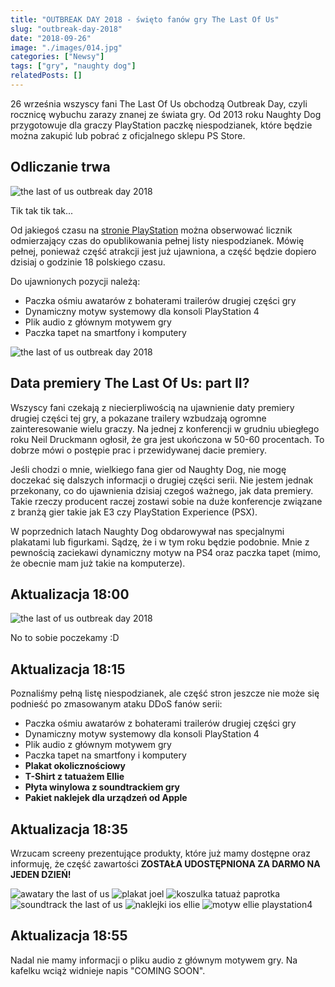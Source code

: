 ```yaml
---
title: "OUTBREAK DAY 2018 - święto fanów gry The Last Of Us"
slug: "outbreak-day-2018"
date: "2018-09-26"
image: "./images/014.jpg"
categories: ["Newsy"]
tags: ["gry", "naughty dog"]
relatedPosts: []
---
```


26 września wszyscy fani The Last Of Us obchodzą Outbreak Day, czyli rocznicę wybuchu zarazy znanej ze świata gry. Od 2013 roku Naughty Dog przygotowuje dla graczy PlayStation paczkę niespodzianek, które będzie można zakupić lub pobrać z oficjalnego sklepu PS Store.

## Odliczanie trwa

![the last of us outbreak day 2018](images/tlou-1.jpg)

<ImageDescription>Tik tak tik tak...</ImageDescription>

Od jakiegoś czasu na [stronie PlayStation](http://www.thelastofus.playstation.com/outbreakday) można obserwować licznik odmierzający czas do opublikowania pełnej listy niespodzianek. Mówię pełnej, ponieważ część atrakcji jest już ujawniona, a część będzie dopiero dzisiaj o godzinie 18 polskiego czasu.

Do ujawnionych pozycji należą:

- Paczka ośmiu awatarów z bohaterami trailerów drugiej części gry
- Dynamiczny motyw systemowy dla konsoli PlayStation 4
- Plik audio z głównym motywem gry
- Paczka tapet na smartfony i komputery

![the last of us outbreak day 2018](images/tlou-2.jpg)

## Data premiery The Last Of Us: part II?

Wszyscy fani czekają z niecierpliwością na ujawnienie daty premiery drugiej części tej gry, a pokazane trailery wzbudzają ogromne zainteresowanie wielu graczy. Na jednej z konferencji w grudniu ubiegłego roku Neil Druckmann ogłosił, że gra jest ukończona w 50-60 procentach. To dobrze mówi o postępie prac i przewidywanej dacie premiery.

Jeśli chodzi o mnie, wielkiego fana gier od Naughty Dog, nie mogę doczekać się dalszych informacji o drugiej części serii. Nie jestem jednak przekonany, co do ujawnienia dzisiaj czegoś ważnego, jak data premiery. Takie rzeczy producent raczej zostawi sobie na duże konferencje związane z branżą gier takie jak E3 czy PlayStation Experience (PSX).

W poprzednich latach Naughty Dog obdarowywał nas specjalnymi plakatami lub figurkami. Sądzę, że i w tym roku będzie podobnie. Mnie z pewnością zaciekawi dynamiczny motyw na PS4 oraz paczka tapet (mimo, że obecnie mam już takie na komputerze).

## Aktualizacja 18:00

![the last of us outbreak day 2018](images/tlou-3.jpg)

<ImageDescription>No to sobie poczekamy :D</ImageDescription>

## Aktualizacja 18:15

Poznaliśmy pełną listę niespodzianek, ale część stron jeszcze nie może się podnieść po zmasowanym ataku DDoS fanów serii:

- Paczka ośmiu awatarów z bohaterami trailerów drugiej części gry
- Dynamiczny motyw systemowy dla konsoli PlayStation 4
- Plik audio z głównym motywem gry
- Paczka tapet na smartfony i komputery
- **Plakat okolicznościowy**
- **T-Shirt z tatuażem Ellie**
- **Płyta winylowa z soundtrackiem gry**
- **Pakiet naklejek dla urządzeń od Apple**

## Aktualizacja 18:35

Wrzucam screeny prezentujące produkty, które już mamy dostępne oraz informuję, że część zawartości **ZOSTAŁA UDOSTĘPNIONA ZA DARMO NA JEDEN DZIEŃ!**

![awatary the last of us](images/Zrzut-ekranu-20.png)
![plakat joel](images/Zrzut-ekranu-19.png)
![koszulka tatuaż paprotka](images/Zrzut-ekranu-18.png)
![soundtrack the last of us](images/Zrzut-ekranu-17.png)
![naklejki ios ellie](images/Zrzut-ekranu-16.png)
![motyw ellie playstation4](images/Zrzut-ekranu-15.png)


## Aktualizacja 18:55

Nadal nie mamy informacji o pliku audio z głównym motywem gry. Na kafelku wciąż widnieje napis "COMING SOON".
